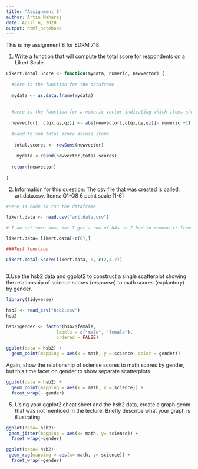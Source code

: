 ---
title: "Assignment 8"
author: Artie Maharaj
date: April 6, 2020
output: html_notebook
---
This is my assignment 8 for EDRM 718

1. Write a function that will compute the total score for respondents on a Likert Scale

```{r}
Likert.Total.Score <- function(mydata, numeric, newvector) {
  
  #here is the function for the dataframe
  
  mydata <- as.data.frame(mydata)
  
  
  #here is the function for a numeric vector indicating which items should be reversed scored
  
  newvector[, c(qx,qy,qz)] <- abs(newvector[,c(qx,qy,qz)]- numeric +1)
  
  #need to sum total score across items
  
   total.scores <- rowSums(newvector)
 
    mydata <-cbind(newvector,total.scores)
  
  return(newvector)
 
}
```

2. Information for this question:
The csv file that was created is called: art.data.csv. 
Items: Q1-Q8
6 point scale [1-6]

```{r}

#Here is code to run the dataframe

likert.data <- read.csv("art.data.csv")

# I am not sure how, but I got a row of NAs so I had to remove it from the data frame.

likert.data= likert.data[-c(6),] 

###Test function

Likert.Total.Score(likert.data, 6, c(2,4,7))



```
3.Use the hsb2 data and ggplot2 to construct a single scatterplot showing the relationship of science scores (response) to math scores (explantory) by gender.

```{r}
library(tidyverse)

hsb2 <- read_csv("hsb2.csv")
hsb2

hsb2$gender <- factor(hsb2$female,
                   labels = c("male", "female"),
                   ordered = FALSE)

ggplot(data = hsb2) +
  geom_point(mapping = aes(x = math, y = science, color = gender))

```

Again, show the relationship of science scores to math scores by gender, but this time facet on gender to show separate scatterplots 
```{r}
ggplot(data = hsb2) +
  geom_point(mapping = aes(x = math, y = science)) +
  facet_wrap(~ gender)
```

5.
Using your ggplot2 cheat sheet and the hsb2 data, create a graph geom that was not mentioed in the lecture. Briefly describe what your graph is illustrating. 

```{r}
ggplot(data= hsb2)+ 
 geom_jitter(mapping = aes(x= math, y= science)) +
  facet_wrap(~gender)

ggplot(data= hsb2)+ 
 geom_rug(mapping = aes(x= math, y= science)) +
  facet_wrap(~gender)
 


```

